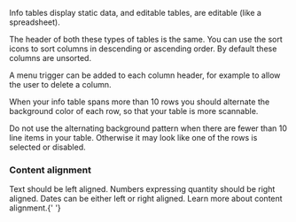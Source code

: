 
Info tables display static data, and editable tables, are editable (like a spreadsheet).

The header of both these types of tables is the same. You can use the sort icons to sort columns in descending or ascending order. By default these columns are unsorted.

<!-- image -->

A menu trigger can be added to each column header, for example to allow the user to delete a column.

<!-- image -->

When your info table spans more than 10 rows you should alternate the background color of each row, so that your table is more scannable.

<!-- image -->

Do not use the alternating background pattern when there are fewer than 10 line items in your table. Otherwise it may look like one of the rows is selected or disabled.

<!-- image -->

<H3>Content alignment</H3>
Text should be left aligned. Numbers expressing quantity should be right aligned.
Dates can be either left or right aligned. Learn more about content alignment.{' '}
